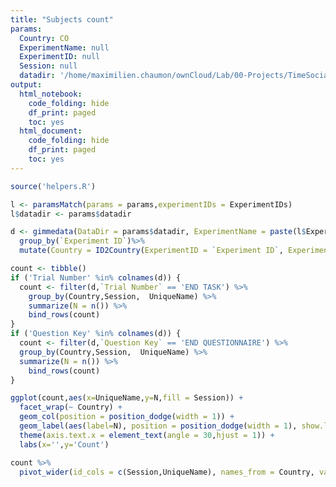 ```yaml
---
title: "Subjects count"
params:
  Country: CO
  ExperimentName: null
  ExperimentID: null
  Session: null    
  datadir: '/home/maximilien.chaumon/ownCloud/Lab/00-Projects/TimeSocialDistancing/DATA/'
output:
  html_notebook:
    code_folding: hide
    df_print: paged
    toc: yes
  html_document:
    code_folding: hide
    df_print: paged
    toc: yes
---
```


```r
source('helpers.R')

l <- paramsMatch(params = params,experimentIDs = ExperimentIDs)
l$datadir <- params$datadir

```

```r
d <- gimmedata(DataDir = params$datadir, ExperimentName = paste(l$ExperimentName,collapse='|'), verbose = F) %>%
  group_by(`Experiment ID`)%>%
  mutate(Country = ID2Country(ExperimentID = `Experiment ID`, ExperimentIDs = ExperimentIDs))

```


```r
count <- tibble()
if ('Trial Number' %in% colnames(d)) {
  count <- filter(d,`Trial Number` == 'END TASK') %>%
    group_by(Country,Session,  UniqueName) %>%
    summarize(N = n()) %>%
    bind_rows(count)
}
if ('Question Key' %in% colnames(d)) {
  count <- filter(d,`Question Key` == 'END QUESTIONNAIRE') %>%
  group_by(Country,Session,  UniqueName) %>%
  summarize(N = n()) %>%
    bind_rows(count)
}

ggplot(count,aes(x=UniqueName,y=N,fill = Session)) +
  facet_wrap(~ Country) +
  geom_col(position = position_dodge(width = 1)) +
  geom_label(aes(label=N), position = position_dodge(width = 1), show.legend = F) +
  theme(axis.text.x = element_text(angle = 30,hjust = 1)) +
  labs(x='',y='Count')
```

```r
count %>%
  pivot_wider(id_cols = c(Session,UniqueName), names_from = Country, values_from=N) 
```

 
